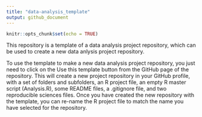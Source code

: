 ```yaml
---
title: "data-analysis_template"
output: github_document
---
```


```r
knitr::opts_chunk$set(echo = TRUE)
```

This repository is a template of a data analysis project repository, which can be used to create a new data anlysis project repository.
 
 To use the template to make a new data analysis project repository, you just need to click on the Use this template button from the GitHub page of the repository.
 This will create a new project repository in your GitHub profile, with a set of folders and subfolders, an R project file, an empty R master script (Analysis.R), some README 
 files, a .gitignore file, and two reproducible sciences files.
 Once you have created the new repository with the template, you can re-name the R project file to match the name you have selected for the repository.

